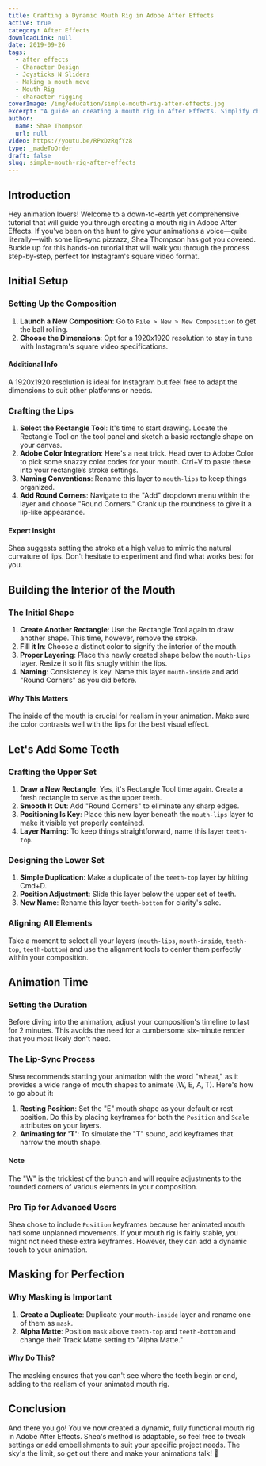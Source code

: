 ```yaml
---
title: Crafting a Dynamic Mouth Rig in Adobe After Effects
active: true
category: After Effects
downloadLink: null
date: 2019-09-26
tags:
  - after effects
  - Character Design
  - Joysticks N Sliders
  - Making a mouth move
  - Mouth Rig
  - character rigging
coverImage: /img/education/simple-mouth-rig-after-effects.jpg
excerpt: "A guide on creating a mouth rig in After Effects. Simplify character animation with Shae Thompson's step-by-step tutorial."
author:
  name: Shae Thompson
  url: null
video: https://youtu.be/RPxDzRqfYz8
type: _madeToOrder
draft: false
slug: simple-mouth-rig-after-effects
---
```


## Introduction

Hey animation lovers! Welcome to a down-to-earth yet comprehensive tutorial that will guide you through creating a mouth rig in Adobe After Effects. If you've been on the hunt to give your animations a voice—quite literally—with some lip-sync pizzazz, Shea Thompson has got you covered. Buckle up for this hands-on tutorial that will walk you through the process step-by-step, perfect for Instagram's square video format.

## Initial Setup

### Setting Up the Composition

1. **Launch a New Composition**: Go to `File > New > New Composition` to get the ball rolling.
2. **Choose the Dimensions**: Opt for a 1920x1920 resolution to stay in tune with Instagram's square video specifications.

#### Additional Info
A 1920x1920 resolution is ideal for Instagram but feel free to adapt the dimensions to suit other platforms or needs.

### Crafting the Lips

1. **Select the Rectangle Tool**: It's time to start drawing. Locate the Rectangle Tool on the tool panel and sketch a basic rectangle shape on your canvas.
2. **Adobe Color Integration**: Here's a neat trick. Head over to Adobe Color to pick some snazzy color codes for your mouth. Ctrl+V to paste these into your rectangle’s stroke settings.
3. **Naming Conventions**: Rename this layer to `mouth-lips` to keep things organized.
4. **Add Round Corners**: Navigate to the "Add" dropdown menu within the layer and choose "Round Corners." Crank up the roundness to give it a lip-like appearance.

#### Expert Insight
Shea suggests setting the stroke at a high value to mimic the natural curvature of lips. Don't hesitate to experiment and find what works best for you.

## Building the Interior of the Mouth

### The Initial Shape

1. **Create Another Rectangle**: Use the Rectangle Tool again to draw another shape. This time, however, remove the stroke.
2. **Fill it In**: Choose a distinct color to signify the interior of the mouth.
3. **Proper Layering**: Place this newly created shape below the `mouth-lips` layer. Resize it so it fits snugly within the lips.
4. **Naming**: Consistency is key. Name this layer `mouth-inside` and add "Round Corners" as you did before.

#### Why This Matters
The inside of the mouth is crucial for realism in your animation. Make sure the color contrasts well with the lips for the best visual effect.

## Let's Add Some Teeth

### Crafting the Upper Set

1. **Draw a New Rectangle**: Yes, it's Rectangle Tool time again. Create a fresh rectangle to serve as the upper teeth.
2. **Smooth It Out**: Add "Round Corners" to eliminate any sharp edges.
3. **Positioning Is Key**: Place this new layer beneath the `mouth-lips` layer to make it visible yet properly contained.
4. **Layer Naming**: To keep things straightforward, name this layer `teeth-top`.

### Designing the Lower Set

1. **Simple Duplication**: Make a duplicate of the `teeth-top` layer by hitting Cmd+D.
2. **Position Adjustment**: Slide this layer below the upper set of teeth.
3. **New Name**: Rename this layer `teeth-bottom` for clarity's sake.

### Aligning All Elements

Take a moment to select all your layers (`mouth-lips`, `mouth-inside`, `teeth-top`, `teeth-bottom`) and use the alignment tools to center them perfectly within your composition.

## Animation Time

### Setting the Duration

Before diving into the animation, adjust your composition's timeline to last for 2 minutes. This avoids the need for a cumbersome six-minute render that you most likely don't need.

### The Lip-Sync Process

Shea recommends starting your animation with the word "wheat," as it provides a wide range of mouth shapes to animate (W, E, A, T). Here's how to go about it:

1. **Resting Position**: Set the "E" mouth shape as your default or rest position. Do this by placing keyframes for both the `Position` and `Scale` attributes on your layers.
2. **Animating for 'T'**: To simulate the "T" sound, add keyframes that narrow the mouth shape. 

#### Note
The "W" is the trickiest of the bunch and will require adjustments to the rounded corners of various elements in your composition.

### Pro Tip for Advanced Users
Shea chose to include `Position` keyframes because her animated mouth had some unplanned movements. If your mouth rig is fairly stable, you might not need these extra keyframes. However, they can add a dynamic touch to your animation.

## Masking for Perfection

### Why Masking is Important

1. **Create a Duplicate**: Duplicate your `mouth-inside` layer and rename one of them as `mask`.
2. **Alpha Matte**: Position `mask` above `teeth-top` and `teeth-bottom` and change their Track Matte setting to "Alpha Matte."

#### Why Do This?
The masking ensures that you can't see where the teeth begin or end, adding to the realism of your animated mouth rig.

## Conclusion

And there you go! You've now created a dynamic, fully functional mouth rig in Adobe After Effects. Shea's method is adaptable, so feel free to tweak settings or add embellishments to suit your specific project needs. The sky's the limit, so get out there and make your animations talk! 🌟